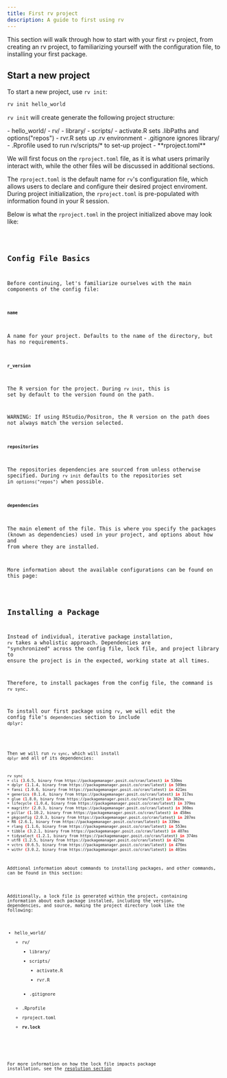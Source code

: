 ```yaml
---
title: First rv project
description: A guide to first using rv
---
```


This section will walk through how to start with your first `rv` project, from creating an rv project, to familiarizing yourself with the configuration file, to installing your first package.

## Start a new project
To start a new project, use `rv init`:
```bash
rv init hello_world
```

`rv init` will create generate the following project structure:

<FileTree>
- hello_world/
    - rv/
        - library/
        - scripts/
            - activate.R  sets .libPaths and options("repos")
            - rvr.R  sets up .rv environment
        - .gitignore  ignores library/
    - .Rprofile  used to run rv/scripts/* to set-up project
    - **rproject.toml**
</FileTree>

We will first focus on the `rproject.toml` file, as it is what users primarily interact with, while 
the other files will be discussed in additional sections.

The `rproject.toml` is the default name for `rv`'s configuration file, which allows users to declare and configure their
desired project enviroment. During project initialization, the `rproject.toml` is pre-populated with information found in 
your R session.

Below is what the `rproject.toml` in the project initialized above may look like:


<Code code = {init_config} lang="toml" title = "rproject.toml" />

## Config File Basics

Before continuing, let's familiarize ourselves with the main components of the config file:

#### `name`
A name for your project. Defaults to the name of the directory, but has no requirements.

#### `r_version`
The R version for the project. During `rv init`, this is set by default to the version found on the path.

WARNING: If using RStudio/Positron, the R version on the path does not always match the version selected.

#### `repositories`
The repositories dependencies are sourced from unless otherwise specified. During `rv init` defaults to the repositories set in `options("repos")` when possible.

#### `dependencies`
The main element of the file. This is where you specify the packages (known as dependencies) used in your project, and options about how and from where they are installed.

<Aside type="note" title="Info">
More information about the available configurations can be found on this page:
<LinkCard title="Configuration File" href="../../config/common_config" />
</Aside>

## Installing a Package

Instead of individual, iterative package installation, `rv` takes a wholistic approach.
Dependencies are "synchronized" across the config file, lock file, and project library 
to ensure the project is in the expected, working state at all times. 

Therefore, to install packages from the config file, the command is `rv sync`.

To install our first package using `rv`, we will edit the config file's `dependencies` section to include `dplyr`:


<Code code={first_dplyr} lang="toml" title = "rproject.toml" mark = '"dplyr"'/>

Then we will run `rv sync`, which will install `dplyr` and all of its dependencies:

```bash
rv sync
+ cli (3.6.5, binary from https://packagemanager.posit.co/cran/latest) in 530ms
+ dplyr (1.1.4, binary from https://packagemanager.posit.co/cran/latest) in 509ms
+ fansi (1.0.6, binary from https://packagemanager.posit.co/cran/latest) in 421ms
+ generics (0.1.4, binary from https://packagemanager.posit.co/cran/latest) in 317ms
+ glue (1.8.0, binary from https://packagemanager.posit.co/cran/latest) in 382ms
+ lifecycle (1.0.4, binary from https://packagemanager.posit.co/cran/latest) in 379ms
+ magrittr (2.0.3, binary from https://packagemanager.posit.co/cran/latest) in 360ms
+ pillar (1.10.2, binary from https://packagemanager.posit.co/cran/latest) in 458ms
+ pkgconfig (2.0.3, binary from https://packagemanager.posit.co/cran/latest) in 287ms
+ R6 (2.6.1, binary from https://packagemanager.posit.co/cran/latest) in 339ms
+ rlang (1.1.6, binary from https://packagemanager.posit.co/cran/latest) in 553ms
+ tibble (3.2.1, binary from https://packagemanager.posit.co/cran/latest) in 407ms
+ tidyselect (1.2.1, binary from https://packagemanager.posit.co/cran/latest) in 374ms
+ utf8 (1.2.5, binary from https://packagemanager.posit.co/cran/latest) in 427ms
+ vctrs (0.6.5, binary from https://packagemanager.posit.co/cran/latest) in 476ms
+ withr (3.0.2, binary from https://packagemanager.posit.co/cran/latest) in 401ms
```

<Aside type="note" title="Info">
Addtional information about commands to installing packages, and other commands, can be found in this section:
<LinkCard title="Commands" href="../../commands/intro" />
</Aside>

Additionally, a lock file is generated within the project, containing information about each package installed, 
including the version, dependencies, and source, making the project directory look like the following:
<FileTree>
- hello_world/
    - rv/
        - library/
        - scripts/
            - activate.R 
            - rvr.R
        - .gitignore
    - .Rprofile
    - rproject.toml
    - **rv.lock**
</FileTree>

For more information on how the lock file impacts package installation, see the [resolution section](../../reference/resolution#lockfile)
